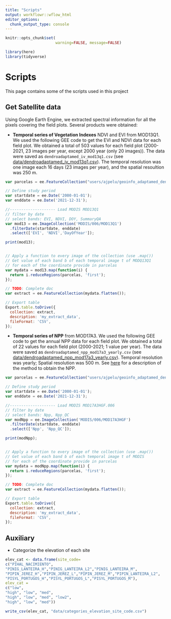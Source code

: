 ```yaml
---
title: "Scripts"
output: workflowr::wflow_html
editor_options:
  chunk_output_type: console
---
```


```r
knitr::opts_chunk$set( 
                      warning=FALSE, message=FALSE)
```


```r
library(here)
library(tidyverse)
```

# Scripts

This page contains some of the scripts used in this project 

## Get Satellite data

Using Google Earth Engine, we extracted spectral information for all the pixels covering the field plots. Several products were obtained:

- **Temporal series of Vegetation Indexes** NDVI and EVI from MOD13Q1. We used the following GEE code to get the EVI and NDVI data for each field plot. We obtained a total of 503 values for each field plot (2000-2021, 23 images per year, except 2000 year (only 20 images)). The data were saved as `dendroadaptamed_iv_mod13q1.csv` (see [data/dendroadaptamed_iv_mod13q1.csv](https://github.com/ajpelu/adaptamed_dendroanalysis/blob/master/data/dendroadaptamed_iv_mod13q1.csv)). The temporal resolution was one image each 16 days (23 images per year), and the spatial resoultion was 250 m.  

```js
var parcelas = ee.FeatureCollection("users/ajpelu/geoinfo_adaptamed_dendro");

// Define study period 
var startdate = ee.Date('2000-01-01');
var enddate = ee.Date('2021-12-31'); 

//-------------------- Load MODIS MOD13Q1 
// filter by date 
// select bands: EVI, NDVI, DOY, SummaryQA
var mod13 = ee.ImageCollection('MODIS/006/MOD13Q1')
  .filterDate(startdate, enddate)
  .select(['EVI', 'NDVI','DayOfYear']); 

print(mod13);


// Apply a function to every image of the collection (use .map()) 
// Get value of each band b of each temporal image t of MODQ13Q1
// for each of the coordinate provide in parcelas
var mydata = mod13.map(function(i) {
  return i.reduceRegions(parcelas, 'first');
});

// TODO: Complete doc 
var extract = ee.FeatureCollection(mydata.flatten());

// Export table
Export.table.toDrive({
  collection: extract,
  description: 'my_extract_data',
  fileFormat: 'CSV',
});

```

- **Temporal series of NPP** from MOD17A3. We used the following GEE code to get the annual NPP data for each field plot. We obtained a total of 22 values for each field plot (2000-2021; 1 value per year). The data were saved as `dendroadaptamed_npp_mod17a3_yearly.csv` (see [data/dendroadaptamed_npp_mod17a3_yearly.csv](https://github.com/ajpelu/adaptamed_dendroanalysis/blob/master/data/dendroadaptamed_npp_mod17a3_yearly.csv)). Temporal resolution was yearly; Spatial resolution was 500 m. See [here](https://lpdaac.usgs.gov/products/mod17a3hgfv006/) for a description of the method to obtain the NPP. 

```js
var parcelas = ee.FeatureCollection("users/ajpelu/geoinfo_adaptamed_dendro");

// Define study period 
var startdate = ee.Date('2000-01-01');
var enddate = ee.Date('2021-12-31'); 

//-------------------- Load MODIS MOD17A3HGF.006 
// filter by date 
// select bands: Npp, Npp_QC
var modNpp = ee.ImageCollection('MODIS/006/MOD17A3HGF')
  .filterDate(startdate, enddate)
  .select(['Npp', 'Npp_QC']); 

print(modNpp);


// Apply a function to every image of the collection (use .map()) 
// Get value of each band b of each temporal image t of MODIS
// for each of the coordinate provide in parcelas
var mydata = modNpp.map(function(i) {
  return i.reduceRegions(parcelas, 'first');
});

// TODO: Complete doc 
var extract = ee.FeatureCollection(mydata.flatten());

// Export table
Export.table.toDrive({
  collection: extract,
  description: 'my_extract_data',
  fileFormat: 'CSV',
});
```


## Auxiliary

- Categorize the elevation of each site
```r
elev_cat <- data.frame(site_code=
c("PIHAL_NACIMIENTO",
"PINIG_LANTEIRA_H","PINIG_LANTEIRA_L2","PINIG_LANTEIRA_M",
"PIPIN_JEREZ_H","PIPIN_JEREZ_L","PIPIN_JEREZ_M","PIPIN_LANTEIRA_L2",
"PISYL_PORTUGOS_H","PISYL_PORTUGOS_L","PISYL_PORTUGOS_M"),
elev_cat =
c("low", 
"high", "low", "med", 
"high", "low", "med", "low2",
"high", "low", "med"))

write_csv(elev_cat, "data/categories_elevation_site_code.csv")

```

